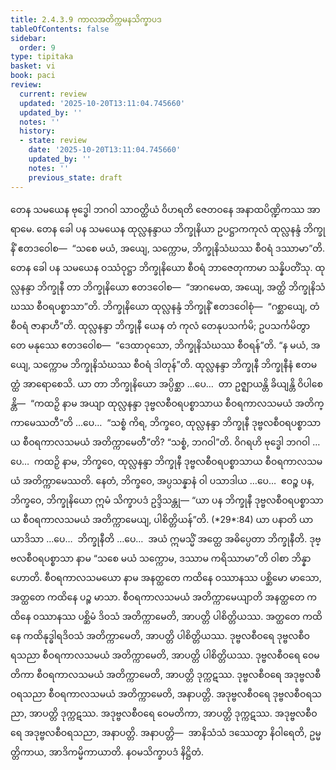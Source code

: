 ```yaml
---
title: 2.4.3.9 ကာလအတိက္ကမနသိက္ခာပဒ
tableOfContents: false
sidebar:
  order: 9
type: tipitaka
basket: vi
book: paci
review:
  current: review
  updated: '2025-10-20T13:11:04.745660'
  updated_by: ''
  notes: ''
  history:
  - state: review
    date: '2025-10-20T13:11:04.745660'
    updated_by: ''
    notes: ''
    previous_state: draft
---
```



<DynamicBreadcrumb />


<ReviewStatus review={frontmatter.review} showDetails={true} />

<HypothesisAnnotation frontmatter={frontmatter} />

<Division number="920" book="paci" e="ch" v="2" p="375">

<Paragraph number="2861" book="paci">
တေန သမယေန ဗုဒ္ဓေါ ဘဂဝါ သာဝတ္ထိယံ ဝိဟရတိ ဇေတဝနေ အနာထပိဏ္ဍိကဿ အာရာမေ. တေန ခေါ ပန သမယေန ထုလ္လနန္ဒာယ ဘိက္ခုနိယာ ဥပဋ္ဌာကကုလံ ထုလ္လနန္ဒံ ဘိက္ခုနိံ ဧတဒဝေါစ—  “သစေ မယံ, အယျေ, သက္ကောမ, ဘိက္ခုနိသံဃဿ စီဝရံ ဒဿာမာ”တိ. တေန ခေါ ပန သမယေန ဝဿံဝုဋ္ဌာ ဘိက္ခုနိယော စီဝရံ ဘာဇေတုကာမာ သန္နိပတိံသု. ထုလ္လနန္ဒာ ဘိက္ခုနီ တာ ဘိက္ခုနိယော ဧတဒဝေါစ—  “အာဂမေထ, အယျေ, အတ္ထိ ဘိက္ခုနိသံဃဿ စီဝရပစ္စာသာ”တိ. ဘိက္ခုနိယော ထုလ္လနန္ဒံ ဘိက္ခုနိံ ဧတဒဝေါစုံ—  “ဂစ္ဆာယျေ, တံ စီဝရံ ဇာနာဟီ”တိ. ထုလ္လနန္ဒာ ဘိက္ခုနီ ယေန တံ ကုလံ တေနုပသင်္ကမိ; ဥပသင်္ကမိတွာ တေ မနုဿေ ဧတဒဝေါစ—  “ဒေထာဝုသော, ဘိက္ခုနိသံဃဿ စီဝရန်”တိ. “န မယံ, အယျေ, သက္ကောမ ဘိက္ခုနိသံဃဿ စီဝရံ ဒါတုန်”တိ.
</Paragraph>

<Paragraph number="2862" book="paci">
ထုလ္လနန္ဒာ ဘိက္ခုနီ ဘိက္ခုနီနံ ဧတမတ္ထံ အာရောစေသိ. ယာ တာ ဘိက္ခုနိယော အပ္ပိစ္ဆာ …ပေ…  တာ ဥဇ္ဈာယန္တိ ခိယျန္တိ ဝိပါစေန္တိ—  “ကထဉှိ နာမ အယျာ ထုလ္လနန္ဒာ ဒုဗ္ဗလစီဝရပစ္စာသာယ စီဝရကာလသမယံ အတိက္ကာမေဿတီ”တိ …ပေ…  “သစ္စံ ကိရ, ဘိက္ခဝေ, ထုလ္လနန္ဒာ ဘိက္ခုနီ ဒုဗ္ဗလစီဝရပစ္စာသာယ စီဝရကာလသမယံ အတိက္ကာမေတီ”တိ? “သစ္စံ, ဘဂဝါ”တိ. ဝိဂရဟိ ဗုဒ္ဓေါ ဘဂဝါ …ပေ…  ကထဉှိ နာမ, ဘိက္ခဝေ, ထုလ္လနန္ဒာ ဘိက္ခုနီ ဒုဗ္ဗလစီဝရပစ္စာသာယ စီဝရကာလသမယံ အတိက္ကာမေဿတိ. နေတံ, ဘိက္ခဝေ, အပ္ပသန္နာနံ ဝါ ပသာဒါယ …ပေ…  ဧဝဉ္စ ပန, ဘိက္ခဝေ, ဘိက္ခုနိယော ဣမံ သိက္ခာပဒံ ဥဒ္ဒိသန္တု—
</Paragraph>

</Division>
<Division number="921" book="paci" e="ch" v="2" p="376">

<Paragraph number="2863" book="paci">
<Emphasis>“ယာ ပန ဘိက္ခုနီ ဒုဗ္ဗလစီဝရပစ္စာသာယ စီဝရကာလသမယံ အတိက္ကာမေယျ, ပါစိတ္တိယန်”</Emphasis>တိ. (*29*:<Emphasis>84</Emphasis>)
</Paragraph>

</Division>
<Division number="922" book="paci" e="ch" v="2" p="376">

<Paragraph number="2864" book="paci">
<Emphasis>ယာ ပနာ</Emphasis>တိ ယာ ယာဒိသာ …ပေ…  <Emphasis>ဘိက္ခုနီ</Emphasis>တိ …ပေ…  အယံ ဣမသ္မိံ အတ္ထေ အဓိပ္ပေတာ ဘိက္ခုနီတိ.
</Paragraph>

<Paragraph number="2865" book="paci">
<Emphasis>ဒုဗ္ဗလစီဝရပစ္စာသာ</Emphasis> နာမ “သစေ မယံ သက္ကောမ, ဒဿာမ ကရိဿာမာ”တိ ဝါစာ ဘိန္နာ ဟောတိ.
</Paragraph>

<Paragraph number="2866" book="paci">
<Emphasis>စီဝရကာလသမယော</Emphasis> နာမ အနတ္ထတေ ကထိနေ ဝဿာနဿ ပစ္ဆိမော မာသော, အတ္ထတေ ကထိနေ ပဉ္စ မာသာ.
</Paragraph>

<Paragraph number="2867" book="paci">
<Emphasis>စီဝရကာလသမယံ အတိက္ကာမေယျာ</Emphasis>တိ အနတ္ထတေ ကထိနေ ဝဿာနဿ ပစ္ဆိမံ ဒိဝသံ အတိက္ကာမေတိ, အာပတ္တိ ပါစိတ္တိယဿ. အတ္ထတေ ကထိနေ ကထိနုဒ္ဓါရဒိဝသံ အတိက္ကာမေတိ, အာပတ္တိ ပါစိတ္တိယဿ.
</Paragraph>

</Division>
<Division number="923" book="paci" e="ch" v="2" p="376">

<Paragraph number="2868" book="paci">
ဒုဗ္ဗလစီဝရေ ဒုဗ္ဗလစီဝရသညာ စီဝရကာလသမယံ အတိက္ကာမေတိ, အာပတ္တိ ပါစိတ္တိယဿ. ဒုဗ္ဗလစီဝရေ ဝေမတိကာ စီဝရကာလသမယံ အတိက္ကာမေတိ, အာပတ္တိ ဒုက္ကဋဿ. ဒုဗ္ဗလစီဝရေ အဒုဗ္ဗလစီဝရသညာ စီဝရကာလသမယံ အတိက္ကာမေတိ, အနာပတ္တိ.
</Paragraph>

<Paragraph number="2869" book="paci">
အဒုဗ္ဗလစီဝရေ ဒုဗ္ဗလစီဝရသညာ, အာပတ္တိ ဒုက္ကဋဿ. အဒုဗ္ဗလစီဝရေ ဝေမတိကာ, အာပတ္တိ ဒုက္ကဋဿ. အဒုဗ္ဗလစီဝရေ အဒုဗ္ဗလစီဝရသညာ, အနာပတ္တိ.
</Paragraph>

</Division>
<Division number="924" book="paci" e="ch" v="2" p="376">

<Paragraph number="2870" book="paci">
အနာပတ္တိ—  အာနိသံသံ ဒဿေတွာ နိဝါရေတိ, ဥမ္မတ္တိကာယ, အာဒိကမ္မိကာယာတိ.

</Paragraph>
</Division>

<Paragraph number="2871" type="center" book="paci">
နဝမသိက္ခာပဒံ နိဋ္ဌိတံ.
</Paragraph>